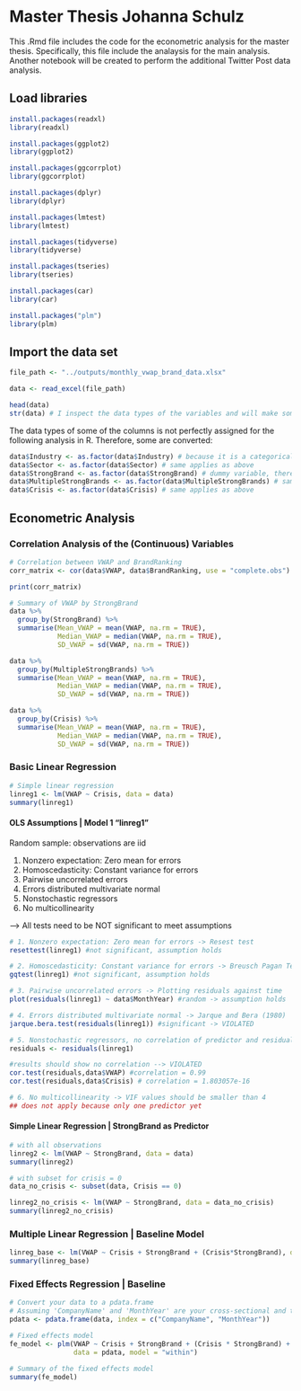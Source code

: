 # Master Thesis Johanna Schulz

This .Rmd file includes the code for the econometric analysis for the master thesis.
Specifically, this file include the analaysis for the main analysis. Another notebook will be created to perform the additional Twitter Post data analysis.

## Load libraries
```r
install.packages(readxl)
library(readxl)

install.packages(ggplot2)
library(ggplot2)

install.packages(ggcorrplot)
library(ggcorrplot)

install.packages(dplyr)
library(dplyr)

install.packages(lmtest)
library(lmtest)

install.packages(tidyverse)
library(tidyverse)

install.packages(tseries)
library(tseries)

install.packages(car)
library(car)

install.packages("plm")
library(plm)

```


## Import the data set
```r
file_path <- "../outputs/monthly_vwap_brand_data.xlsx"

data <- read_excel(file_path)
```


```r
head(data)
str(data) # I inspect the data types of the variables and will make some changes now#
```
The data types of some of the columns is not perfectly assigned for the following analysis in R. Therefore, some are converted:
```r
data$Industry <- as.factor(data$Industry) # because it is a categorical variable
data$Sector <- as.factor(data$Sector) # same applies as above
data$StrongBrand <- as.factor(data$StrongBrand) # dummy variable, therefore factor type is better than numerical
data$MultipleStrongBrands <- as.factor(data$MultipleStrongBrands) # same applies as above
data$Crisis <- as.factor(data$Crisis) # same applies as above

```


## Econometric Analysis

### Correlation Analysis of the (Continuous) Variables
```r
# Correlation between VWAP and BrandRanking
corr_matrix <- cor(data$VWAP, data$BrandRanking, use = "complete.obs")

print(corr_matrix)

```

```r
# Summary of VWAP by StrongBrand
data %>%
  group_by(StrongBrand) %>%
  summarise(Mean_VWAP = mean(VWAP, na.rm = TRUE),
            Median_VWAP = median(VWAP, na.rm = TRUE),
            SD_VWAP = sd(VWAP, na.rm = TRUE))

```

```r
data %>%
  group_by(MultipleStrongBrands) %>%
  summarise(Mean_VWAP = mean(VWAP, na.rm = TRUE),
            Median_VWAP = median(VWAP, na.rm = TRUE),
            SD_VWAP = sd(VWAP, na.rm = TRUE))

```


```r
data %>%
  group_by(Crisis) %>%
  summarise(Mean_VWAP = mean(VWAP, na.rm = TRUE),
            Median_VWAP = median(VWAP, na.rm = TRUE),
            SD_VWAP = sd(VWAP, na.rm = TRUE))
```

### Basic Linear Regression

```r
# Simple linear regression
linreg1 <- lm(VWAP ~ Crisis, data = data)
summary(linreg1)
```
#### OLS Assumptions | Model 1 "linreg1"
Random sample: observations are iid

1. Nonzero expectation: Zero mean for errors
2. Homoscedasticity: Constant variance for errors
3. Pairwise uncorrelated errors
4. Errors distributed multivariate normal
5. Nonstochastic regressors
6. No multicollinearity

--> All tests need to be NOT significant to meet assumptions

```r
# 1. Nonzero expectation: Zero mean for errors -> Resest test
resettest(linreg1) #not significant, assumption holds
```

```r
# 2. Homoscedasticity: Constant variance for errors -> Breusch Pagan Test & Goldfeld-Quandt Test
gqtest(linreg1) #not significant, assumption holds
```

```r
# 3. Pairwise uncorrelated errors -> Plotting residuals against time
plot(residuals(linreg1) ~ data$MonthYear) #random -> assumption holds
```

```r
# 4. Errors distributed multivariate normal -> Jarque and Bera (1980)
jarque.bera.test(residuals(linreg1)) #significant -> VIOLATED
```

```r
# 5. Nonstochastic regressors, no correlation of predictor and residuals -> results should show no correlation 
residuals <- residuals(linreg1)

#results should show no correlation --> VIOLATED
cor.test(residuals,data$VWAP) #correlation = 0.99
cor.test(residuals,data$Crisis) # correlation = 1.803057e-16 
```

```r
# 6. No multicollinearity -> VIF values should be smaller than 4
## does not apply because only one predictor yet
```

#### Simple Linear Regression | StrongBrand as Predictor
```r
# with all observations
linreg2 <- lm(VWAP ~ StrongBrand, data = data)
summary(linreg2)
```

```r
# with subset for crisis = 0
data_no_crisis <- subset(data, Crisis == 0)

linreg2_no_crisis <- lm(VWAP ~ StrongBrand, data = data_no_crisis)
summary(linreg2_no_crisis)

```

### Multiple Linear Regression | Baseline Model

```r
linreg_base <- lm(VWAP ~ Crisis + StrongBrand + (Crisis*StrongBrand), data = data)
summary(linreg_base)
```

### Fixed Effects Regression | Baseline

```r
# Convert your data to a pdata.frame
# Assuming 'CompanyName' and 'MonthYear' are your cross-sectional and time identifiers
pdata <- pdata.frame(data, index = c("CompanyName", "MonthYear"))

```


```r
# Fixed effects model
fe_model <- plm(VWAP ~ Crisis + StrongBrand + (Crisis * StrongBrand) + Industry, 
                data = pdata, model = "within")

# Summary of the fixed effects model
summary(fe_model)

```

